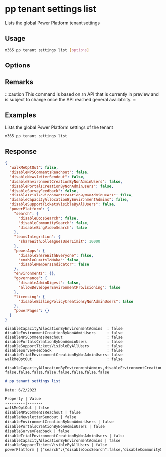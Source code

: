 
# pp tenant settings list

Lists the global Power Platform tenant settings

## Usage

```sh
m365 pp tenant settings list [options]
```

## Options

<Global />

## Remarks

:::caution
This command is based on an API that is currently in preview and is subject to change once the API reached general availability.
:::

## Examples

Lists the global Power Platform settings of the tenant

```sh
m365 pp tenant settings list
```

## Response

<Tabs>
  <TabItem value="json" label="JSON">

  ```json
  {
    "walkMeOptOut": false,
    "disableNPSCommentsReachout": false,
    "disableNewsletterSendout": false,
    "disableEnvironmentCreationByNonAdminUsers": false,
    "disablePortalsCreationByNonAdminUsers": false,
    "disableSurveyFeedback": false,
    "disableTrialEnvironmentCreationByNonAdminUsers": false,
    "disableCapacityAllocationByEnvironmentAdmins": false,
    "disableSupportTicketsVisibleByAllUsers": false,
    "powerPlatform": {
      "search": {
        "disableDocsSearch": false,
        "disableCommunitySearch": false,
        "disableBingVideoSearch": false
      },
      "teamsIntegration": {
        "shareWithColleaguesUserLimit": 10000
      },
      "powerApps": {
        "disableShareWithEveryone": false,
        "enableGuestsToMake": false,
        "disableMembersIndicator": false
      },
      "environments": {},
      "governance": {
        "disableAdminDigest": false,
        "allowDeveloperEnvironmentProvisioning": false
      },
      "licensing": {
        "disableBillingPolicyCreationByNonAdminUsers": false
      },
      "powerPages": {}
    }
  }
  ```

  </TabItem>
  <TabItem value="text" label="Text">

  ```text
  disableCapacityAllocationByEnvironmentAdmins  : false
  disableEnvironmentCreationByNonAdminUsers     : false
  disableNPSCommentsReachout                    : false
  disablePortalsCreationByNonAdminUsers         : false
  disableSupportTicketsVisibleByAllUsers        : false
  disableSurveyFeedback                         : false
  disableTrialEnvironmentCreationByNonAdminUsers: false
  walkMeOptOut                                  : false
  ```

  </TabItem>
  <TabItem value="csv" label="CSV">

  ```csv
  disableCapacityAllocationByEnvironmentAdmins,disableEnvironmentCreationByNonAdminUsers,disableNPSCommentsReachout,disablePortalsCreationByNonAdminUsers,disableSupportTicketsVisibleByAllUsers,disableSurveyFeedback,disableTrialEnvironmentCreationByNonAdminUsers,walkMeOptOut
  false,false,false,false,false,false,false,false
  ```

  </TabItem>
  <TabItem value="md" label="Markdown">

  ```md
  # pp tenant settings list

  Date: 6/2/2023

  Property | Value
  ---------|-------
  walkMeOptOut | false
  disableNPSCommentsReachout | false
  disableNewsletterSendout | false
  disableEnvironmentCreationByNonAdminUsers | false
  disablePortalsCreationByNonAdminUsers | false
  disableSurveyFeedback | false
  disableTrialEnvironmentCreationByNonAdminUsers | false
  disableCapacityAllocationByEnvironmentAdmins | false
  disableSupportTicketsVisibleByAllUsers | false
  powerPlatform | {"search":{"disableDocsSearch":false,"disableCommunitySearch":false,"disableBingVideoSearch":false},"teamsIntegration":{"shareWithColleaguesUserLimit":10000},"powerApps":{"disableShareWithEveryone":false,"enableGuestsToMake":false,"disableMembersIndicator":false},"environments":{},"governance":{"disableAdminDigest":false,"disableDeveloperEnvironmentCreationByNonAdminUsers":false},"licensing":{"disableBillingPolicyCreationByNonAdminUsers":false},"powerPages":{}}
  ```

  </TabItem>
</Tabs>
